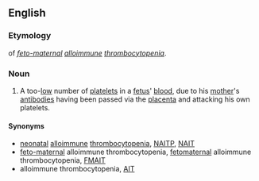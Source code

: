 {{wikipedia|feto-maternal alloimmune thrombocytopenia}}
==English==

===Etymology===
{{abbreviation|en}} of ''[[feto-maternal]] [[alloimmune]] [[thrombocytopenia]]''.
===Noun===
{{en-noun|-}}
# {{pathology}} A too-[[low]] number of [[platelets]] in a [[fetus]]' [[blood]], due to his [[mother]]'s [[antibody|antibodies]] having been passed via the [[placenta]] and attacking his own platelets.
====Synonyms====
* [[neonatal]] [[alloimmune]] [[thrombocytopenia]], [[NAITP]], [[NAIT]]
* [[feto-maternal]] alloimmune thrombocytopenia, [[fetomaternal]] alloimmune thrombocytopenia, [[FMAIT]]
* alloimmune thrombocytopenia, [[AIT]]